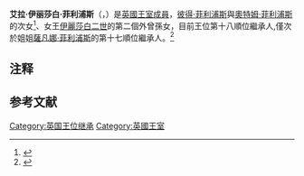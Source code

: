 {{Infobox person
| name                 = 艾拉·菲利浦斯 <br> Isla Phillips
| image                =
| birth_name           = 艾拉·伊麗莎白·菲利浦斯 <br>Isla Elizabeth Phillips
| birth_date           = {{Birth date and age|2012|3|29|df=y}}
| birth_place          = 
| spouse               = 
| relatives             = [[薩凡娜·菲利浦斯|薩凡娜·菲利浦斯]]（姐姐）
| parents              = {{unbulleted list|[[彼得·菲利浦斯|彼得·菲利浦斯]]|[[奧特姆·菲利浦斯|奧特姆·菲利浦斯]]}}
}}

'''艾拉·伊丽莎白·菲利浦斯'''{{noteTag|有来源<ref>{{Cite web|title=英女王外孙夫妇宣布离婚-新华网|url=http://www.xinhuanet.com/world/2020-02/13/c_1210471725.htm|accessdate=2021-03-05|work=www.xinhuanet.com}}</ref>误译为'''伊斯拉·菲利普斯'''，系对{{lang|en|Isla}}发音{{IPAc-en|ˈ|aɪ|l|ə}}的误解。}}（{{lang-en|Isla Elizabeth Phillips}}，{{bd|2012年|3月29日}}）是[[英國王室|英國王室成員]]，[[彼得·菲利浦斯|彼得·菲利浦斯]]與[[奧特姆·菲利浦斯|奧特姆·菲利浦斯]]的次女<ref>{{Cite web|title=儿孙绕膝：白金汉宫公布女王与孙辈合影|url=http://world.people.com.cn/n1/2016/0421/c107182-28294078-2.html|accessdate=2021-03-05|work=|publisher=人民网}}</ref>、女王[[伊麗莎白二世|伊麗莎白二世]]的第二個外曾孫女，目前王位第十八順位繼承人,僅次於姐姐[[薩凡娜·菲利浦斯|薩凡娜·菲利浦斯]]的第十七順位繼承人。<ref>{{Cite web|title=Succession|url=https://www.royal.uk/succession|accessdate=2021-03-07}}</ref>

== 注释 ==
<references group="註"></references>

== 参考文献 ==
<references />
[[Category:英国王位继承|Category:英国王位继承]]
[[Category:英國王室|Category:英國王室]]
{{UK-stub}}
{{bio-stub}}
